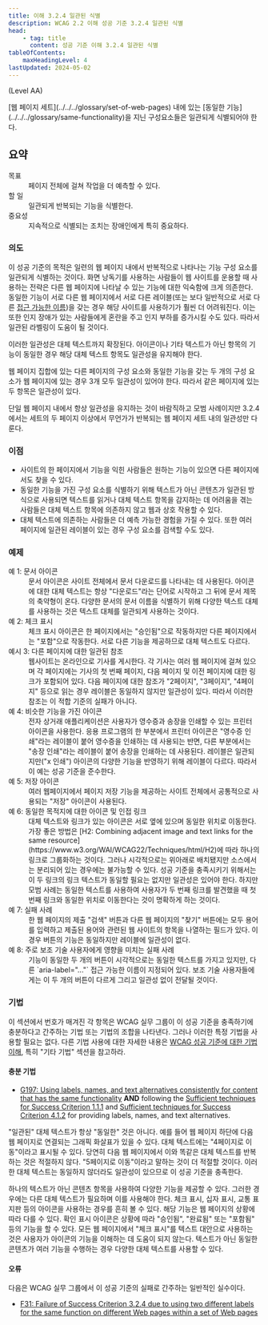 ```yaml
---
title: 이해 3.2.4 일관된 식별
description: WCAG 2.2 이해 성공 기준 3.2.4 일관된 식별
head:
    - tag: title
      content: 성공 기준 이해 3.2.4 일관된 식별
tableOfContents:
    maxHeadingLevel: 4
lastUpdated: 2024-05-02
---
```



(Level AA)

<Card title="성공 기준(SC)">
[웹 페이지 세트](../../../glossary/set-of-web-pages) 내에 있는 [동일한 기능](../../../glossary/same-functionality)을 지닌 구성요소들은 일관되게 식별되어야 한다.
</Card>

## 요약

<dl>
<dt>목표</dt>
<dd>페이지 전체에 걸쳐 작업을 더 예측할 수 있다.</dd>
<dt>할 일</dt>
<dd>일관되게 반복되는 기능을 식별한다.</dd>
<dt>중요성</dt>
<dd>지속적으로 식별되는 조치는 장애인에게 특히 중요하다.</dd>
</dl>

### 의도

이 성공 기준의 목적은 일련의 웹 페이지 내에서 반복적으로 나타나는 기능 구성 요소를 일관되게 식별하는 것이다. 화면 낭독기를 사용하는 사람들이 웹 사이트를 운용할 때 사용하는 전략은 다른 웹 페이지에 나타날 수 있는 기능에 대한 익숙함에 크게 의존한다. 동일한 기능이 서로 다른 웹 페이지에서 서로 다른 레이블(또는 보다 일반적으로 서로 다른 [접근 가능한 이름](https://www.w3.org/TR/accname-aam-1.1/))을 갖는 경우 해당 사이트를 사용하기가 훨씬 더 어려워진다. 이는 또한 인지 장애가 있는 사람들에게 혼란을 주고 인지 부하를 증가시킬 수도 있다. 따라서 일관된 라벨링이 도움이 될 것이다.

이러한 일관성은 대체 텍스트까지 확장된다. 아이콘이나 기타 텍스트가 아닌 항목의 기능이 동일한 경우 해당 대체 텍스트 항목도 일관성을 유지해야 한다.

웹 페이지 집합에 있는 다른 페이지의 구성 요소와 동일한 기능을 갖는 두 개의 구성 요소가 웹 페이지에 있는 경우 3개 모두 일관성이 있어야 한다. 따라서 같은 페이지에 있는 두 항목은 일관성이 있다.

단일 웹 페이지 내에서 항상 일관성을 유지하는 것이 바람직하고 모범 사례이지만 3.2.4에서는 세트의 두 페이지 이상에서 무언가가 반복되는 웹 페이지 세트 내의 일관성만 다룬다.

### 이점

*   사이트의 한 페이지에서 기능을 익힌 사람들은 원하는 기능이 있으면 다른 페이지에서도 찾을 수 있다.
*   동일한 기능을 가진 구성 요소를 식별하기 위해 텍스트가 아닌 콘텐츠가 일관된 방식으로 사용되면 텍스트를 읽거나 대체 텍스트 항목을 감지하는 데 어려움을 겪는 사람들은 대체 텍스트 항목에 의존하지 않고 웹과 상호 작용할 수 있다.
*   대체 텍스트에 의존하는 사람들은 더 예측 가능한 경험을 가질 수 있다. 또한 여러 페이지에 일관된 레이블이 있는 경우 구성 요소를 검색할 수도 있다.

### 예제

<dl>
    <dt>예 1: 문서 아이콘</dt>
    <dd>
        문서 아이콘은 사이트 전체에서 문서 다운로드를 나타내는 데 사용된다. 아이콘에 대한 대체 텍스트는 항상 "다운로드"라는 단어로 시작하고 그 뒤에 문서 제목의 축약형이 온다. 다양한 문서의 문서 이름을
        식별하기 위해 다양한 텍스트 대체를 사용하는 것은 텍스트 대체를 일관되게 사용하는 것이다.
    </dd>
    <dt>예 2: 체크 표시</dt>
    <dd>
        체크 표시 아이콘은 한 페이지에서는 "승인됨"으로 작동하지만 다른 페이지에서는 "포함"으로 작동한다. 서로 다른 기능을 제공하므로 대체 텍스트도 다르다.
    </dd>
    <dt>예시 3: 다른 페이지에 대한 일관된 참조</dt>
    <dd>
        웹사이트는 온라인으로 기사를 게시한다. 각 기사는 여러 웹 페이지에 걸쳐 있으며 각 페이지에는 기사의 첫 번째 페이지, 다음 페이지 및 이전 페이지에 대한 링크가 포함되어 있다. 다음 페이지에 대한
        참조가 "2페이지", "3페이지", "4페이지" 등으로 읽는 경우 레이블은 동일하지 않지만 일관성이 있다. 따라서 이러한 참조는 이 적합 기준의 실패가 아니다.
    </dd>
    <dt>예 4: 비슷한 기능을 가진 아이콘</dt>
    <dd>
        전자 상거래 애플리케이션은 사용자가 영수증과 송장을 인쇄할 수 있는 프린터 아이콘을 사용한다. 응용 프로그램의 한 부분에서 프린터 아이콘은 "영수증 인쇄"라는 레이블이 붙어 영수증을 인쇄하는 데 사용되는 반면, 다른 부분에서는 "송장 인쇄"라는 레이블이 붙어 송장을 인쇄하는 데 사용된다. 레이블은 일관되지만("x 인쇄") 아이콘의 다양한 기능을 반영하기 위해 레이블이 다르다. 따라서 이 예는 성공 기준을 준수한다.
    </dd>
    <dt>예 5: 저장 아이콘</dt>
    <dd>
        여러 웹페이지에서 페이지 저장 기능을 제공하는 사이트 전체에서 공통적으로 사용되는 "저장" 아이콘이 사용된다.
    </dd>
    <dt>예 6: 동일한 목적지에 대한 아이콘 및 인접 링크</dt>
    <dd>
        대체 텍스트와 링크가 있는 아이콘은 서로 옆에 있으며 동일한 위치로 이동한다. 가장 좋은 방법은 [H2: Combining adjacent image and text links for the same resource](https://www.w3.org/WAI/WCAG22/Techniques/html/H2)에 따라 하나의 링크로 그룹화하는 것이다. 그러나 시각적으로는 위아래로 배치됐지만 소스에서는 분리되어 있는 경우에는 불가능할 수 있다. 성공 기준을 충족시키기 위해서는 이 두 링크의 링크 텍스트가 동일할 필요는 없지만 일관성은 있어야 한다. 하지만 모범 사례는 동일한 텍스트를 사용하여 사용자가 두 번째 링크를 발견했을 때 첫 번째 링크와 동일한 위치로 이동한다는 것이 명확하게 하는 것이다.
    </dd>
    <dt>예 7: 실패 사례</dt>
    <dd>
        한 웹 페이지의 제출 "검색" 버튼과 다른 웹 페이지의 "찾기" 버튼에는 모두 용어를 입력하고 제출된 용어와 관련된 웹 사이트의 항목을 나열하는 필드가 있다. 이 경우 버튼의 기능은 동일하지만 레이블에 일관성이 없다.
    </dd>
    <dt>예 8: 주로 보조 기술 사용자에게 영향을 미치는 실패 사례</dt>
    <dd>
        기능이 동일한 두 개의 버튼이 시각적으로는 동일한 텍스트를 가지고 있지만, 다른 `aria-label="..."` 접근 가능한 이름이 지정되어 있다. 보조 기술 사용자들에게는 이 두 개의 버튼이 다르게 그리고 일관성 없이 전달될 것이다.
    </dd>
</dl>

### 기법

이 섹션에서 번호가 매겨진 각 항목은 WCAG 실무 그룹이 이 성공 기준을 충족하기에 충분하다고 간주하는 기법 또는 기법의 조합을 나타낸다. 그러나 이러한 특정 기법을 사용할 필요는 없다. 다른 기법 사용에 대한 자세한 내용은 [WCAG 성공 기준에 대한 기법 이해](../understanding-techniques), 특히 "기타 기법" 섹션을 참고하라.

#### 충분 기법

*   [G197: Using labels, names, and text alternatives consistently for content that has the same functionality](https://www.w3.org/WAI/WCAG22/Techniques/general/G197) **AND** following the [Sufficient techniques for Success Criterion 1.1.1](non-text-content#techniques) and [Sufficient techniques for Success Criterion 4.1.2](name-role-value#techniques) for providing labels, names, and text alternatives.

<Card title="참고">
"일관된" 대체 텍스트가 항상 "동일한" 것은 아니다. 예를 들어 웹 페이지 하단에 다음 웹 페이지로 연결되는 그래픽 화살표가 있을 수 있다. 대체 텍스트에는 "4페이지로 이동"이라고 표시될 수 있다. 당연히 다음 웹 페이지에서 이와 똑같은 대체 텍스트를 반복하는 것은 적절하지 않다. "5페이지로 이동"이라고 말하는 것이 더 적절할 것이다. 이러한 대체 텍스트는 동일하지 않더라도 일관성이 있으므로 이 성공 기준을 충족한다.

하나의 텍스트가 아닌 콘텐츠 항목을 사용하여 다양한 기능을 제공할 수 있다. 그러한 경우에는 다른 대체 텍스트가 필요하며 이를 사용해야 한다. 체크 표시, 십자 표시, 교통 표지판 등의 아이콘을 사용하는 경우를 흔히 볼 수 있다. 해당 기능은 웹 페이지의 상황에 따라 다를 수 있다. 확인 표시 아이콘은 상황에 따라 "승인됨", "완료됨" 또는 "포함됨" 등의 기능을 할 수 있다. 모든 웹 페이지에서 "체크 표시"를 텍스트 대안으로 사용하는 것은 사용자가 아이콘의 기능을 이해하는 데 도움이 되지 않는다. 텍스트가 아닌 동일한 콘텐츠가 여러 기능을 수행하는 경우 다양한 대체 텍스트를 사용할 수 있다.
</Card>

#### 오류

다음은 WCAG 실무 그룹에서 이 성공 기준의 실패로 간주하는 일반적인 실수이다.

*   [F31: Failure of Success Criterion 3.2.4 due to using two different labels for the same function on different Web pages within a set of Web pages](https://www.w3.org/WAI/WCAG22/Techniques/failures/F31)

